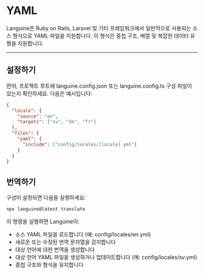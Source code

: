 # YAML

Languine은 Ruby on Rails, Laravel 및 기타 프레임워크에서 일반적으로 사용되는 소스 형식으로 YAML 파일을 지원합니다. 이 형식은 중첩 구조, 배열 및 복잡한 데이터 유형을 지원합니다.

---

## 설정하기

먼저, 프로젝트 루트에 languine.config.json 또는 languine.config.ts 구성 파일이 있는지 확인하세요. 다음은 예시입니다:

```json
{
  "locale": {
    "source": "en",
    "targets": ["sv", "de", "fr"]
  },
  "files": {
    "yaml": {
      "include": ["config/locales/[locale].yml"]
    }
  }
}
```

## 번역하기

구성이 설정되면 다음을 실행하세요:

```bash
npx languine@latest translate
```

이 명령을 실행하면 Languine이:

- 소스 YAML 파일을 로드합니다 (예: config/locales/en.yml)
- 새로운 또는 수정된 번역 문자열을 감지합니다
- 대상 언어에 대한 번역을 생성합니다
- 대상 언어 YAML 파일을 생성하거나 업데이트합니다 (예: config/locales/sv.yml)
- 중첩 구조와 형식을 유지합니다
